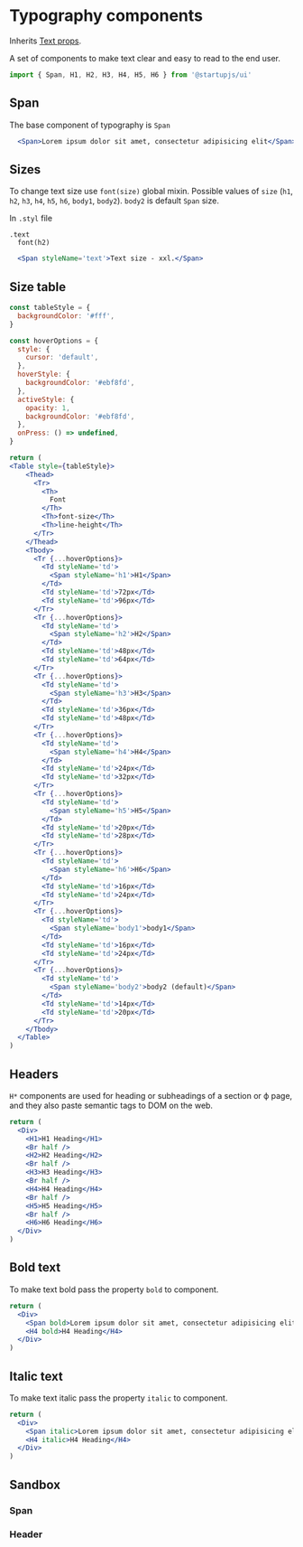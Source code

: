 
# Typography components

Inherits [Text props](https://reactnative.dev/docs/next/text).

A set of components to make text clear and easy to read to the end user.

```jsx
import { Span, H1, H2, H3, H4, H5, H6 } from '@startupjs/ui'
```

## Span

The base component of typography is `Span`

```jsx example
  <Span>Lorem ipsum dolor sit amet, consectetur adipisicing elit</Span>
```

## Sizes

To change text size use `font(size)` global mixin. Possible values of `size` (`h1`, `h2`, `h3`, `h4`, `h5`, `h6`, `body1`, `body2`). `body2` is default `Span` size.

In `.styl` file
```stylus
.text
  font(h2)
```

```jsx example
  <Span styleName='text'>Text size - xxl.</Span>
```

## Size table

```jsx pure-example
const tableStyle = {
  backgroundColor: '#fff',
}

const hoverOptions = {
  style: {
    cursor: 'default',
  },
  hoverStyle: {
    backgroundColor: '#ebf8fd',
  },
  activeStyle: {
    opacity: 1,
    backgroundColor: '#ebf8fd',
  },
  onPress: () => undefined,
}

return (
<Table style={tableStyle}>
    <Thead>
      <Tr>
        <Th>
          Font
        </Th>
        <Th>font-size</Th>
        <Th>line-height</Th>
      </Tr>
    </Thead>
    <Tbody>
      <Tr {...hoverOptions}>
        <Td styleName='td'>
          <Span styleName='h1'>H1</Span>
        </Td>
        <Td styleName='td'>72px</Td>
        <Td styleName='td'>96px</Td>
      </Tr>
      <Tr {...hoverOptions}>
        <Td styleName='td'>
          <Span styleName='h2'>H2</Span>
        </Td>
        <Td styleName='td'>48px</Td>
        <Td styleName='td'>64px</Td>
      </Tr>
      <Tr {...hoverOptions}>
        <Td styleName='td'>
          <Span styleName='h3'>H3</Span>
        </Td>
        <Td styleName='td'>36px</Td>
        <Td styleName='td'>48px</Td>
      </Tr>
      <Tr {...hoverOptions}>
        <Td styleName='td'>
          <Span styleName='h4'>H4</Span>
        </Td>
        <Td styleName='td'>24px</Td>
        <Td styleName='td'>32px</Td>
      </Tr>
      <Tr {...hoverOptions}>
        <Td styleName='td'>
          <Span styleName='h5'>H5</Span>
        </Td>
        <Td styleName='td'>20px</Td>
        <Td styleName='td'>28px</Td>
      </Tr>
      <Tr {...hoverOptions}>
        <Td styleName='td'>
          <Span styleName='h6'>H6</Span>
        </Td>
        <Td styleName='td'>16px</Td>
        <Td styleName='td'>24px</Td>
      </Tr>
      <Tr {...hoverOptions}>
        <Td styleName='td'>
          <Span styleName='body1'>body1</Span>
        </Td>
        <Td styleName='td'>16px</Td>
        <Td styleName='td'>24px</Td>
      </Tr>
      <Tr {...hoverOptions}>
        <Td styleName='td'>
          <Span styleName='body2'>body2 (default)</Span>
        </Td>
        <Td styleName='td'>14px</Td>
        <Td styleName='td'>20px</Td>
      </Tr>
    </Tbody>
  </Table>
)
```

## Headers

`H*` components are used for heading or subheadings of a section or ф page, and they also paste semantic tags to DOM on the web.


```jsx example
return (
  <Div>
    <H1>H1 Heading</H1>
    <Br half />
    <H2>H2 Heading</H2>
    <Br half />
    <H3>H3 Heading</H3>
    <Br half />
    <H4>H4 Heading</H4>
    <Br half />
    <H5>H5 Heading</H5>
    <Br half />
    <H6>H6 Heading</H6>
  </Div>
)
```

## Bold text

To make text bold pass the property `bold` to component.

```jsx example
return (
  <Div>
    <Span bold>Lorem ipsum dolor sit amet, consectetur adipisicing elit.</Span>
    <H4 bold>H4 Heading</H4>
  </Div>
)
```

## Italic text

To make text italic pass the property `italic` to component.

```jsx example
return (
  <Div>
    <Span italic>Lorem ipsum dolor sit amet, consectetur adipisicing elit.</Span>
    <H4 italic>H4 Heading</H4>
  </Div>
)
```

## Sandbox

### Span

<Sandbox Component={Span} />

### Header

<Sandbox Component={H1} />
